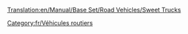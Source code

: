 [[Translation:en/Manual/Base Set/Road Vehicles/Sweet Trucks]]

{{fr/Vehicule routier|nom      = Camion de bonbons MightyMover
  |img      =en/MightyMover Sweet.png|prix     = 4 797£ (9 594$)
  |vitesse  = 48 km/h (30 mph)
  |annualite= 421£ (842$)
  |design   = 1936
  |vie      = 15
  |capacite = 17 sacs de [[fr/Manual/Base Set/Cargos/Bonbon|bonbons]]
}}
{{fr/Vehicule routier|nom      = Camion de bonbons Powernaught
  |img      =en/Powernaught Sweet.png|prix     = 6 027£ (12 054$)
  |vitesse  = 88 km/h (55 mph)
  |annualite= 787£ (1 574$)
  |design   = 1979
  |vie      = 15
  |capacite = 19 sacs de [[fr/Manual/Base Set/Cargos/Bonbon|bonbons]]
}}
{{fr/Vehicule routier|nom      = Camion de bonbons Wizzowow
  |img      =en/Wizzow Sweet.png|prix     = 6 437£ (12 874$)
  |vitesse  = 112 km/h (70 mph)
  |annualite= 1 125£ (2 250$)
  |design   = 2017
  |vie      = 15
  |capacite = 22 sacs de [[fr/Manual/Base Set/Cargos/Bonbon|bonbons]]
}}
[[Category:fr/Véhicules routiers]]